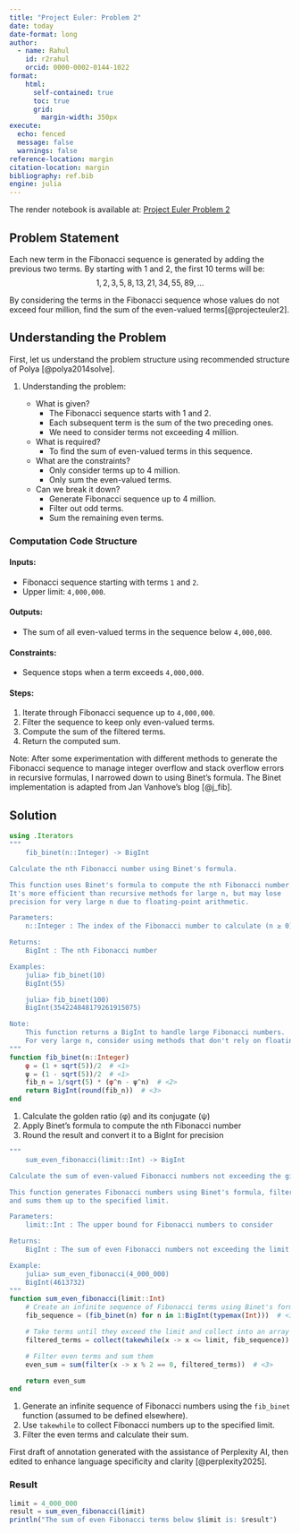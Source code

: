 ```yaml
---
title: "Project Euler: Problem 2"
date: today
date-format: long
author:
  - name: Rahul
    id: r2rahul
    orcid: 0000-0002-0144-1022
format:
    html: 
      self-contained: true
      toc: true
      grid: 
        margin-width: 350px
execute: 
  echo: fenced
  message: false
  warnings: false
reference-location: margin
citation-location: margin
bibliography: ref.bib
engine: julia
---
```


The render notebook is available at: [Project Euler Problem 2](https://r2rahul.quarto.pub/projeuler-no2/)

## Problem Statement 
Each new term in the Fibonacci sequence is generated by adding the previous two terms. By starting with $1$ and $2$, the first $10$ terms will be:
$$1, 2, 3, 5, 8, 13, 21, 34, 55, 89, \dots$$

By considering the terms in the Fibonacci sequence whose values do not exceed four million, find the sum of the even-valued terms[@projecteuler2].

## Understanding the Problem

First, let us understand the problem structure using recommended structure of Polya [@polya2014solve]. 

1. Understanding the problem:

   - What is given?
     - The Fibonacci sequence starts with 1 and 2.
     - Each subsequent term is the sum of the two preceding ones.
     - We need to consider terms not exceeding 4 million.

   - What is required?
     - To find the sum of even-valued terms in this sequence.

   - What are the constraints?
     - Only consider terms up to 4 million.
     - Only sum the even-valued terms.

   - Can we break it down?
     - Generate Fibonacci sequence up to 4 million.
     - Filter out odd terms.
     - Sum the remaining even terms.

### Computation Code Structure

#### Inputs:
- Fibonacci sequence starting with terms `1` and `2`.
- Upper limit: `4,000,000`.

#### Outputs:
- The sum of all even-valued terms in the sequence below `4,000,000`.

#### Constraints:
- Sequence stops when a term exceeds `4,000,000`.

#### Steps:
1. Iterate through Fibonacci sequence up to `4,000,000`.
2. Filter the sequence to keep only even-valued terms.
3. Compute the sum of the filtered terms.
4. Return the computed sum.

Note: After some experimentation with different methods to generate the Fibonacci sequence to manage integer overflow and stack overflow errors in recursive formulas, I narrowed down to using Binet's formula. The Binet implementation is adapted from Jan Vanhove's blog [@j_fib].

## Solution


```julia
using .Iterators
"""
    fib_binet(n::Integer) -> BigInt

Calculate the nth Fibonacci number using Binet's formula.

This function uses Binet's formula to compute the nth Fibonacci number.
It's more efficient than recursive methods for large n, but may lose
precision for very large n due to floating-point arithmetic.

Parameters:
    n::Integer : The index of the Fibonacci number to calculate (n ≥ 0)

Returns:
    BigInt : The nth Fibonacci number

Examples:
    julia> fib_binet(10)
    BigInt(55)

    julia> fib_binet(100)
    BigInt(354224848179261915075)

Note:
    This function returns a BigInt to handle large Fibonacci numbers.
    For very large n, consider using methods that don't rely on floating-point arithmetic.
"""
function fib_binet(n::Integer)
    φ = (1 + sqrt(5))/2  # <1>
    ψ = (1 - sqrt(5))/2  # <1>
    fib_n = 1/sqrt(5) * (φ^n - ψ^n)  # <2>
    return BigInt(round(fib_n))  # <3>
end

```


1. Calculate the golden ratio (φ) and its conjugate (ψ)
2. Apply Binet's formula to compute the nth Fibonacci number
3. Round the result and convert it to a BigInt for precision

```julia
"""
    sum_even_fibonacci(limit::Int) -> BigInt

Calculate the sum of even-valued Fibonacci numbers not exceeding the given limit.

This function generates Fibonacci numbers using Binet's formula, filters for even terms,
and sums them up to the specified limit.

Parameters:
    limit::Int : The upper bound for Fibonacci numbers to consider

Returns:
    BigInt : The sum of even Fibonacci numbers not exceeding the limit

Example:
    julia> sum_even_fibonacci(4_000_000)
    BigInt(4613732)
"""
function sum_even_fibonacci(limit::Int)
    # Create an infinite sequence of Fibonacci terms using Binet's formula
    fib_sequence = (fib_binet(n) for n in 1:BigInt(typemax(Int)))  # <1>

    # Take terms until they exceed the limit and collect into an array
    filtered_terms = collect(takewhile(x -> x <= limit, fib_sequence))  # <2>

    # Filter even terms and sum them
    even_sum = sum(filter(x -> x % 2 == 0, filtered_terms))  # <3>

    return even_sum
end
```


1. Generate an infinite sequence of Fibonacci numbers using the `fib_binet` function (assumed to be defined elsewhere).
2. Use `takewhile` to collect Fibonacci numbers up to the specified limit.
3. Filter the even terms and calculate their sum.


First draft of annotation generated with the assistance of Perplexity AI, then edited to enhance language specificity and clarity [@perplexity2025].

### Result


```julia
limit = 4_000_000
result = sum_even_fibonacci(limit)
println("The sum of even Fibonacci terms below $limit is: $result")
```